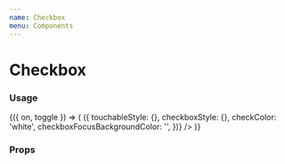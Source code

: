 ```yaml
---
name: Checkbox
menu: Components
---
```



# Checkbox

### Usage

<Playground>
  <Toggle initial={false}>
    {({ on, toggle }) => (
      <FormField label="Checkbox" labelPosition="right">
        <Checkbox
          shape="square" // or "circle"
          isChecked={on}
          isDisabled={false}
          isInteractive={true}
          onChange={toggle}
          size="medium"
          getStyles={(props, theme) => ({
            touchableStyle: {},
            checkboxStyle: {},
            checkColor: 'white',
            checkboxFocusBackgroundColor: '',
          })}
        />
      </FormField>
    )}
  </Toggle>
</Playground>

### Props

<Props of={Checkbox} />
